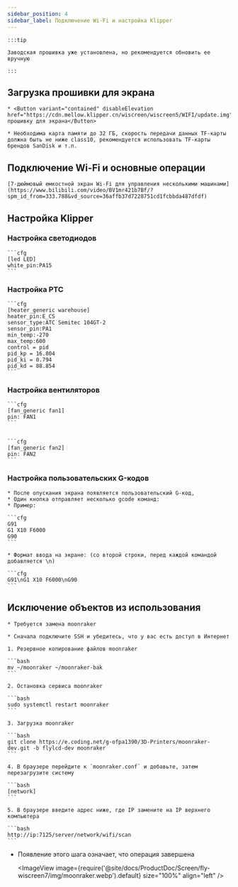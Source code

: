 ```yaml
---
sidebar_position: 4
sidebar_label: Подключение Wi-Fi и настройка Klipper
---
```







    :::tip

    Заводская прошивка уже установлена, но рекомендуется обновить ее вручную

    :::

## Загрузка прошивки для экрана

    * <Button variant="contained" disableElevation href="https://cdn.mellow.klipper.cn/wiscreen/wiscreen5/WIFI/update.img">Загрузить прошивку для экрана</Button>

    * Необходима карта памяти до 32 ГБ, скорость передачи данных TF-карты должна быть не ниже class10, рекомендуется использовать TF-карты брендов SanDisk и т.п.

## Подключение Wi-Fi и основные операции

    [7-дюймовый емкостной экран Wi-Fi для управления несколькими машинами](https://www.bilibili.com/video/BV1mr421b7Bf/?spm_id_from=333.788&vd_source=36affb37d7228751cd1fcbbda487dfdf)

## Настройка Klipper

### Настройка светодиодов

    ```cfg
    [led LED]
    white_pin:PA15
    ```

### Настройка PTC

    ```cfg
    [heater_generic warehouse]
    heater_pin:E_CS
    sensor_type:ATC Semitec 104GT-2
    sensor_pin:PA1
    min_temp:-270
    max_temp:600
    control = pid
    pid_kp = 16.804
    pid_ki = 0.794
    pid_kd = 88.854
    ```

### Настройка вентиляторов

    ```cfg
    [fan_generic fan1]
    pin: FAN1
    ```


    ```cfg
    [fan_generic fan2]
    pin: FAN2
    ```

 

### Настройка пользовательских G-кодов

    * После опускания экрана появляется пользовательский G-код,
    * Один кнопка отправляет несколько gcode команд:
    * Пример:

    ```cfg
    G91 
    G1 X10 F6000
    G90
    ```

    * Формат ввода на экране: (со второй строки, перед каждой командой добавляется \n)

    ```cfg
    G91\nG1 X10 F6000\nG90
    ```



## Исключение объектов из использования

    * Требуется замена moonraker

    * Сначала подключите SSH и убедитесь, что у вас есть доступ в Интернет

    1. Резервное копирование файлов moonraker

    ```bash
    mv ~/moonraker ~/moonraker-bak
    ```

    2. Остановка сервиса moonraker

    ```bash
    sudo systemctl restart moonraker
    ```

    3. Загрузка moonraker

    ```bash
    git clone https://e.coding.net/g-ofpa1390/3D-Printers/moonraker-dev.git -b flylcd-dev moonraker
    ```

    4. В браузере перейдите к `moonraker.conf` и добавьте, затем перезагрузите систему

    ```bash
    [network]
    ```

    5. В браузере введите адрес ниже, где IP замените на IP верхнего компьютера

    ```bash
    http://ip:7125/server/network/wifi/scan
    ```

* Появление этого шага означает, что операция завершена
    
    <ImageView image={require('@site/docs/ProductDoc/Screen/fly-wiscreen7/img/moonraker.webp').default} size="100%" align="left" />